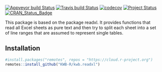 [![Appveyor build Status](https://ci.appveyor.com/api/projects/status/github/KWB-R/kwb.readxl?branch=master&svg=true)](https://ci.appveyor.com/project/KWB-R/kwb-readxl/branch/master)
[![Travis build Status](https://travis-ci.org/KWB-R/kwb.readxl.svg?branch=master)](https://travis-ci.org/KWB-R/kwb.readxl)
[![codecov](https://codecov.io/github/KWB-R/kwb.readxl/branch/master/graphs/badge.svg)](https://codecov.io/github/KWB-R/kwb.readxl)
[![Project Status](https://img.shields.io/badge/lifecycle-experimental-orange.svg)](https://www.tidyverse.org/lifecycle/#experimental)
[![CRAN_Status_Badge](https://www.r-pkg.org/badges/version/kwb.readxl)]()

This package is based on the package readxl. It provides functions that read all Excel sheets as pure text and then try to split each sheet into a set of line ranges that are assumed to represent single tables.

## Installation

```r
#install.packages("remotes", repos = "https://cloud.r-project.org")
remotes::install_github("KWB-R/kwb.readxl")
```
